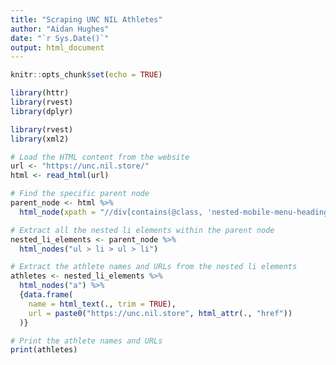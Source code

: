 ---
title: "Scraping UNC NIL Athletes"
author: "Aidan Hughes"
date: "`r Sys.Date()`"
output: html_document
---

```{r setup, include=FALSE}
knitr::opts_chunk$set(echo = TRUE)
```

```{r}
library(httr)
library(rvest)
library(dplyr)
```


```{r}

library(rvest)
library(xml2)

# Load the HTML content from the website
url <- "https://unc.nil.store/"
html <- read_html(url)

# Find the specific parent node
parent_node <- html %>%
  html_node(xpath = "//div[contains(@class, 'nested-mobile-menu-heading-container athlete')]//following-sibling::div[@class='nested-mobile-menu']")

# Extract all the nested li elements within the parent node
nested_li_elements <- parent_node %>%
  html_nodes("ul > li > ul > li")

# Extract the athlete names and URLs from the nested li elements
athletes <- nested_li_elements %>%
  html_nodes("a") %>%
  {data.frame(
    name = html_text(., trim = TRUE),
    url = paste0("https://unc.nil.store", html_attr(., "href"))
  )}

# Print the athlete names and URLs
print(athletes)


```


